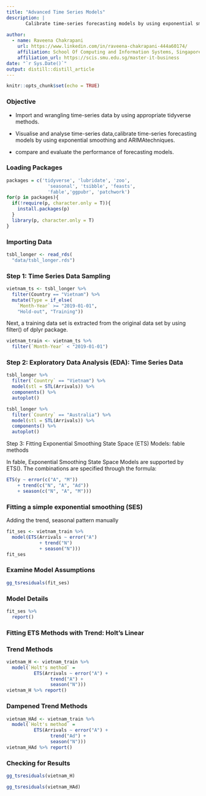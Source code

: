 ```yaml
---
title: "Advanced Time Series Models"
description: |
       Calibrate time-series forecasting models by using exponential smoothing and ARIMA techniques
  
author:
  - name: Raveena Chakrapani
    url: https://www.linkedin.com/in/raveena-chakrapani-444a60174/
    affiliation: School Of Computing and Information Systems, Singapore Management University
    affiliation_url: https://scis.smu.edu.sg/master-it-business
date: "`r Sys.Date()`"
output: distill::distill_article
---
```


```r
knitr::opts_chunk$set(echo = TRUE)
```

### Objective

+ Import and wrangling time-series data by using appropriate tidyverse methods.

+ Visualise and analyse time-series data,calibrate time-series forecasting models by using exponential smoothing and ARIMAtechniques.

+ compare and evaluate the performance of forecasting models.

### Loading Packages

```r
packages = c('tidyverse', 'lubridate', 'zoo', 
               'seasonal', 'tsibble', 'feasts', 
               'fable','ggpubr', 'patchwork')
for(p in packages){
  if(!require(p, character.only = T)){
    install.packages(p)
  }
  library(p, character.only = T)
}

```

### Importing Data

```r
tsbl_longer <- read_rds(
  "data/tsbl_longer.rds")
```

### Step 1: Time Series Data Sampling

```r
vietnam_ts <- tsbl_longer %>%
  filter(Country == "Vietnam") %>% 
  mutate(Type = if_else(
    `Month-Year` >= "2019-01-01", 
    "Hold-out", "Training"))
```

Next, a training data set is extracted from the original data set by using filter() of dplyr package.

```r
vietnam_train <- vietnam_ts %>%
  filter(`Month-Year` < "2019-01-01")
```

### Step 2: Exploratory Data Analysis (EDA): Time Series Data

```r
tsbl_longer %>%
  filter(`Country` == "Vietnam") %>%
  model(stl = STL(Arrivals)) %>%
  components() %>%
  autoplot()
```
```r
tsbl_longer %>%
  filter(`Country` == "Australia") %>%
  model(stl = STL(Arrivals)) %>%
  components() %>%
  autoplot()
```

Step 3: Fitting Exponential Smoothing State Space (ETS) Models: fable methods

In fable, Exponential Smoothing State Space Models are supported by ETS(). The combinations are specified through the formula:

```r
ETS(y ~ error(c("A", "M")) 
    + trend(c("N", "A", "Ad")) 
    + season(c("N", "A", "M")))
```
### Fitting a simple exponential smoothing (SES)

Adding the trend, seasonal pattern manually

```r
fit_ses <- vietnam_train %>%
  model(ETS(Arrivals ~ error("A") 
            + trend("N") 
            + season("N")))
fit_ses
```

### Examine Model Assumptions

```r
gg_tsresiduals(fit_ses)
```
### Model Details

```r
fit_ses %>%
  report()
```

### Fitting ETS Methods with Trend: Holt’s Linear

### Trend Methods

```r
vietnam_H <- vietnam_train %>%
  model(`Holt's method` = 
          ETS(Arrivals ~ error("A") +
                trend("A") + 
                season("N")))
vietnam_H %>% report()
```

### Dampened Trend Methods

```r
vietnam_HAd <- vietnam_train %>%
  model(`Holt's method` = 
          ETS(Arrivals ~ error("A") +
                trend("Ad") + 
                season("N")))
vietnam_HAd %>% report()
```

### Checking for Results

```r
gg_tsresiduals(vietnam_H)
```

```r
gg_tsresiduals(vietnam_HAd)
```